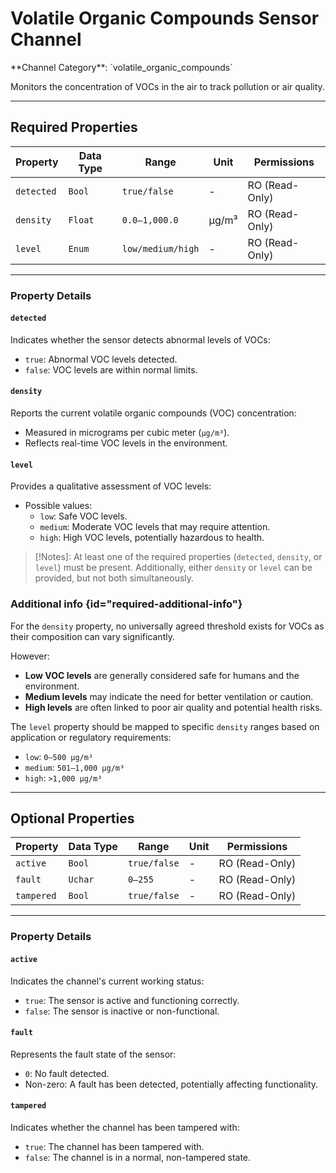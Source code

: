 
# Volatile Organic Compounds Sensor Channel

<Callout type="info">
	**Channel Category**: `volatile_organic_compounds`
</Callout>

Monitors the concentration of VOCs in the air to track pollution or air quality.

---

## Required Properties

| **Property** | **Data Type** | **Range**         | **Unit** | **Permissions** |
|--------------|---------------|-------------------|----------|-----------------|
| `detected`   | `Bool`        | `true/false`      | -        | RO (Read-Only)  |
| `density`    | `Float`       | `0.0–1,000.0`     | µg/m³    | RO (Read-Only)  |
| `level`      | `Enum`        | `low/medium/high` | -        | RO (Read-Only)  |

---

### Property Details

#### `detected`

Indicates whether the sensor detects abnormal levels of VOCs:

- `true`: Abnormal VOC levels detected.
- `false`: VOC levels are within normal limits.

#### `density`

Reports the current volatile organic compounds (VOC) concentration:

- Measured in micrograms per cubic meter (`µg/m³`).
- Reflects real-time VOC levels in the environment.

#### `level`

Provides a qualitative assessment of VOC levels:

- Possible values:
    - `low`: Safe VOC levels.
    - `medium`: Moderate VOC levels that may require attention.
    - `high`: High VOC levels, potentially hazardous to health.

> [!Notes]:
At least one of the required properties (`detected`, `density`, or `level`) must be present. Additionally, either
`density` or `level` can be provided, but not both simultaneously.

### Additional info {id="required-additional-info"}

For the `density` property, no universally agreed threshold exists for VOCs as their composition can vary significantly.

However:
- **Low VOC levels** are generally considered safe for humans and the environment.
- **Medium levels** may indicate the need for better ventilation or caution.
- **High levels** are often linked to poor air quality and potential health risks.

The `level` property should be mapped to specific `density` ranges based on application or regulatory requirements:
- `low`: `0–500 µg/m³`
- `medium`: `501–1,000 µg/m³`
- `high`: `>1,000 µg/m³`

---

## Optional Properties

| **Property** | **Data Type** | **Range**    | **Unit** | **Permissions** |
|--------------|---------------|--------------|----------|-----------------|
| `active`     | `Bool`        | `true/false` | -        | RO (Read-Only)  |
| `fault`      | `Uchar`       | `0–255`      | -        | RO (Read-Only)  |
| `tampered`   | `Bool`        | `true/false` | -        | RO (Read-Only)  |

---

### Property Details

#### `active`

Indicates the channel's current working status:

- `true`: The sensor is active and functioning correctly.
- `false`: The sensor is inactive or non-functional.

#### `fault`

Represents the fault state of the sensor:

- `0`: No fault detected.
- Non-zero: A fault has been detected, potentially affecting functionality.

#### `tampered`

Indicates whether the channel has been tampered with:

- `true`: The channel has been tampered with.
- `false`: The channel is in a normal, non-tampered state.

